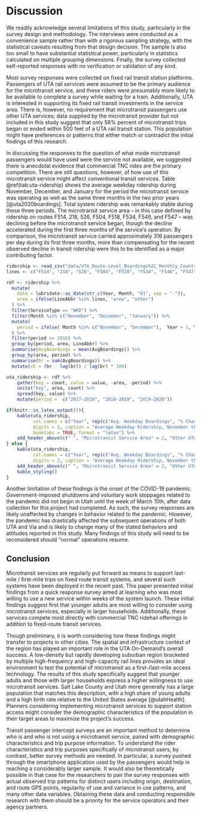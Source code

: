 # Discussion

We readily acknowledge several limitations of this study, particularly in the
survey design and methodology. The interviews were conducted as a convenience
sample rather than with a rigorous sampling strategy, with the statistical
caveats resulting from that design decision. The sample is also too small to
have substantial statistical power, particularly in statistics calculated on
multiple grouping dimensions. Finally, the survey collected self-reported
responses with no verification or validation of any kind.

Most survey responses were collected on fixed rail transit station platforms.
Passengers of UTA rail services were assumed to be the primary audience for
the microtransit service, and these riders were presumably more likely to be 
available to complete a survey while waiting for a train.
Additionally, UTA is interested in supporting its fixed rail transit investments
in the service area. There is, however, no requirement that microtransit
passengers use other UTA services; data supplied by the microtransit provider
but not included in this study suggest that only 58\% percent of microtransit
trips began or ended within 500 feet of a UTA rail transit station. This
population might have preferences or patterns that either match or contradict
the initial findings of this research.

In discussing the responses to the question of what mode microtransit passengers
would have used were the service not available, we suggested there is anecdotal
evidence that commercial TNC rides are the primary competition. There are still
questions, however, of how use of this microtransit service might affect conventional transit
services. Table \@ref(tab:uta-ridership) shows the average weekday ridership
during November, December, and January for the period the microtransit service
was operating as well as the same three months in the two prior years
[@uta2020boardings]. Total system ridership was remarkably stable during
these three periods. The microtransit service area – in this case defined by
ridership on routes F514, 218, 526, F504, F518, F534, F546, and F547 – was
declining before the microtransit service began, though the decline accelerated
during the first three months of the service’s operation. By comparison, the
microtransit service carried approximately 316 passengers per day during its
first three months, more than compensating for the recent observed decline in
transit ridership were this to be identified as a major contributing factor.

```r
ridership <- read_csv("data/UTA_Route-Level_Boardings%2C_Monthly_Counts.csv") 
lines <- c("F514", "218", "526", "F504", "F518", "F534", "F546", "F547")

rdf <- ridership %>% 
  mutate(
    date = lubridate::as_date(str_c(Year, Month, "01", sep = "-")),
    area = ifelse(LineAbbr %in% lines, "area", "other")
  ) %>%
  filter(ServiceType == "WKD") %>%
  filter(Month %in% c("November", "December", "January")) %>%
  mutate(
    period = ifelse( Month %in% c("November", "December"),  Year + 1, Year )
  ) %>%
  filter(period >= 2018) %>%
  group_by(period, area, LineAbbr) %>%
  summarise(AvgBoardings = mean(AvgBoardings)) %>%
  group_by(area, period) %>%
  summarise(br = sum(AvgBoardings)) %>%
  mutate(ch = (br - lag(br)) / lag(br) * 100) 

uta_ridership <- rdf %>%
    gather(key = count, value = value, -area, -period) %>%
    unite("key", area, count) %>%
    spread(key, value) %>%
    mutate(period =  c("2017-2018", "2018-2019", "2019-2020"))

if(knitr::is_latex_output()){
    kable(uta_ridership,
          col.names = c("Year", rep(c("Avg. Weekday Boardings", "% Change"), 2)), 
          digits = 2, caption = "Average Weekday Ridership, November through January",
          booktabs = TRUE, format = "latex") %>%
    add_header_above(c(" ", "Microtransit Service Area" = 2, "Other UTA Services" = 2))
} else {
    kable(uta_ridership,
          col.names = c("Year", rep(c("Avg. Weekday Boardings", "% Change"), 2)), 
          digits = 2, caption = "Average Weekday Ridership, November through January") %>%
    add_header_above(c(" ", "Microtransit Service Area" = 2, "Other UTA Services" = 2)) %>%
    kable_styling() 
}
```

Another limitation of these findings is the onset
of the COVID-19 pandemic. Government-imposed shutdowns and voluntary work
stoppages related to the pandemic did not begin in Utah until the week of March
15th, after data collection for this project had completed. As such, the survey
responses are likely unaffected by changes in behavior related to the pandemic.
However, the pandemic has drastically affected the subsequent operations of both
UTA and Via and is likely to change many of the stated behaviors and attitudes
reported in this study. Many findings of this study will need to be reconsidered
should “normal” operations resume.

## Conclusion

Microtransit services are regularly put forward as means to support last-mile /
first-mile trips on fixed route transit systems, and several such systems have
been deployed in the recent past. This paper presented initial findings from a
quick response survey aimed at learning who was most willing to use a new
service within weeks of the system launch. These initial findings suggest first
that younger adults are most willing to consider using microtransit services,
especially in larger households. Additionally, these services compete most
directly with commercial TNC ridehail offerings in addition to fixed-route
transit services.

Though preliminary, it is worth considering how these findings might transfer
to projects in other cities. The spatial and infrastructure context of the
region has played an important role in the UTA On-Demand's overall
success. A low-density but rapidly developing suburban region
bracketed by multiple high-frequency and high-capacity rail lines provides an 
ideal environment to test the potential of microtransit as a first-/last-mile 
access technology. The results of this study specifically suggest that younger
adults and those with larger households express a higher willingness to use
microtransit services. Salt Lake County and Utah more generally has a large
population that matches this description, with a high share of young adults and
a high birth rate relative to the United States average [@utahHealth]. Planners
considering implementing microtransit services to support station access might
consider the demographic characteristics of the population in their target areas
to maximize the project's success.

Transit passenger intercept surveys are an important method to determine who is
and who is not using a microtransit service, paired with demographic
characteristics and trip purpose information. To understand the rider
characteristics and trip purposes specifically of microtransit users, by
contrast, better survey methods are needed. In particular, a survey pushed
through the smartphone application used by the passengers would help in reaching
a considerably larger sample. It would also be theoretically possible in that
case for the researchers to pair the survey responses with actual observed trip
patterns for distinct users including origin, destination, and route GPS points,
regularity of use and variance in use patterns, and many other data variables.
Obtaining these data and conducting responsible research with them should be a
priority for the service operators and their agency partners.